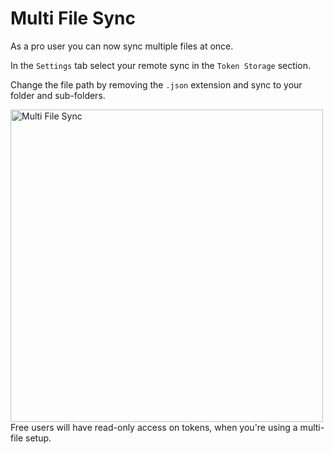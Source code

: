 # Multi File Sync

As a pro user you can now sync multiple files at once.


<ReactPlayer
  muted
  width="100%"
  height="auto"
  loop
  playing
  controls
  alt="multi-file sync"
  url="/multi-file.mov"
/>

In the `Settings` tab select your remote sync in the `Token Storage` section.

Change the file path by removing the `.json` extension and sync to your folder and sub-folders.
 
<img src="/multi-file.png" alt="Multi File Sync" width="500"/>


<Callout>
  Free users will have read-only access on tokens, when you're using a multi-file setup.
</Callout>



